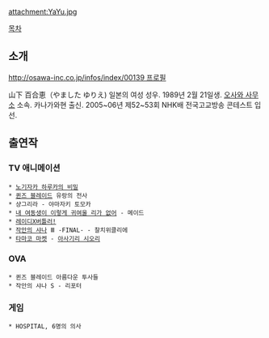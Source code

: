 attachment:YaYu.jpg

[[목차]]
== 소개 ==
[[http://osawa-inc.co.jp/infos/index/00139 프로필]]

山下 百合恵（やました ゆりえ)
일본의 여성 성우. 1989년 2월 21일생. [[오사와 사무소]] 소속. 카나가와현 출신.
2005~06년 제52~53회 NHK배 전국고교방송 콘테스트 입선.
== 출연작 ==
=== TV 애니메이션 ===
 * [[노기자카 하루카의 비밀]]
 * [[퀸즈 블레이드]] 유랑의 전사
 * 샹그리라 - 야마자키 토모카
 * [[내 여동생이 이렇게 귀여울 리가 없어]] - 메이드
 * [[레이디X버틀러!]]
 * [[작안의 샤나]] Ⅲ -FINAL- - 찰치위클리에
 * [[타마코 마켓]] - [[아사기리 시오리]]
=== OVA ===
 * 퀸즈 블레이드 아름다운 투사들 
 * 작안의 샤나 S - 리포터
=== 게임 ===
 * HOSPITAL, 6명의 의사
